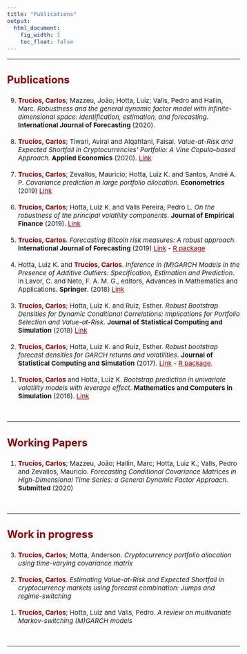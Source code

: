 ```yaml
---
title: "Publications"
output:
  html_document:
    fig_width: 1
    toc_float: false    
---
```


<style type="text/css">
.nav.navbar-nav.navbar-right a {
    color: white;
}
.navbar {
  background-color:maroon;
  border-color:black;
  icon-color:white;
}
.navbar-brand {
color:black!important;
}
body{ /* Normal  */
      font-size: 15px;
  }
h1.title {
  font-size: 32px;
}
h3 { /* Header 3 */
  font-size: 24px;
  color: DarkRed;
}
</style>

<style>
a:link {
    color: darkred;
}
a:visited {
    color: darkred;
}
a:hover {
    color: blue;
}
.column-f1{
  float: left;
  width: 20%;
  text-align: left;
}
.column-f2{
  float: right;
  width: 20%;
  text-align: right;
}
</style>

----

### **Publications**

<ol reversed>

<li> <i class="fa fa-file" aria-hidden="true"></i>  <span style="color:darkred"> **Trucíos, Carlos**</span>; Mazzeu, João; Hotta, Luiz; Valls, Pedro and Hallin, Marc. *Robustness and the general dynamic factor model with infinite-dimensional space: identification, estimation, and forecasting*. **International Journal of Forecasting** (2020).\medskip </li>
</br>
<li> <i class="fa fa-file" aria-hidden="true"></i>  <span style="color:darkred"> **Trucíos, Carlos**</span>; Tiwari, Aviral and Alqahtani, Faisal. *Value-at-Risk and Expected Shortfall in Cryptocurrencies’ Portfolio: A Vine Copula–based Approach*. **Applied Economics** (2020).  [Link](https://www.tandfonline.com/doi/abs/10.1080/00036846.2019.1693023?journalCode=raec20) \medskip </li>
</br>
<li> <i class="fa fa-file" aria-hidden="true"></i>  <span style="color:darkred"> **Trucíos, Carlos**</span>; Zevallos, Mauricio; Hotta, Luiz K. and Santos, André A. P. *Covariance prediction in large portfolio allocation*. **Econometrics** (2019)  [Link](https://www.mdpi.com/2225-1146/7/2/19) \medskip </li>
</br>
<li> <i class="fa fa-file" aria-hidden="true"></i> <span style="color:darkred"> **Trucíos, Carlos**</span>; Hotta, Luiz K. and Valls Pereira, Pedro L. *On the robustness of the principal volatility components*. **Journal of Empirical Finance** (2019). [Link](https://www.sciencedirect.com/science/article/abs/pii/S0927539819300386) \medskip </li>
</br>
<li> <i class="fa fa-file" aria-hidden="true"></i> <span style="color:darkred"> **Trucíos, Carlos**</span>. *Forecasting Bitcoin risk measures: A robust approach*. **International Journal of Forecasting** (2019) [Link](https://www.sciencedirect.com/science/article/abs/pii/S0169207019300184) - [R package](https://cran.r-project.org/web/packages/RobGARCHBoot/)\medskip </li>
</br>
<li> <i class="fa fa-file" aria-hidden="true"></i>  Hotta, Luiz K. and <span style="color:darkred"> **Trucíos, Carlos**</span>. *Inference in (M)GARCH Models in the Presence of Additive Outliers: Specification, Estimation and Prediction*. In Lavor, C. and Neto, F. A. M. G., editors, Advances in Mathematics and Applications. **Springer**. (2018) [Link](https://link.springer.com/chapter/10.1007/978-3-319-94015-1_8) \medskip </li>
</br>
<li> <i class="fa fa-file" aria-hidden="true"></i>  <span style="color:darkred"> **Trucíos, Carlos**</span>; Hotta, Luiz K. and Ruiz, Esther. *Robust Bootstrap Densities for Dynamic Conditional Correlations: Implications for Portfolio Selection and Value-at-Risk*. **Journal of Statistical Computing and Simulation** (2018) [Link](https://www.tandfonline.com/doi/abs/10.1080/00949655.2018.1462811?journalCode=gscs20) \medskip </li>
</br>
<li> <i class="fa fa-file" aria-hidden="true"></i>  <span style="color:darkred"> **Trucíos, Carlos**</span>; Hotta, Luiz K. and Ruiz, Esther. *Robust bootstrap forecast densities for GARCH returns and volatilities*. **Journal of Statistical Computing and Simulation** (2017). [Link](https://www.tandfonline.com/doi/abs/10.1080/00949655.2017.1359601?journalCode=gscs20) - [R package](https://cran.r-project.org/web/packages/RobGARCHBoot/). \medskip </li>
</br>
<li> <i class="fa fa-file" aria-hidden="true"></i>  <span style="color:darkred"> **Trucíos, Carlos**</span> and Hotta, Luiz K. *Bootstrap prediction in univariate volatility models with leverage effect*. **Mathematics and Computers in Simulation** (2016). [Link](https://www.sciencedirect.com/science/article/abs/pii/S0378475415001330) \medskip </li>
</br>

</ol>
----

### **Working Papers**

<ol reversed>

<li> <i class="fa fa-file" aria-hidden="true"></i>  <span style="color:darkred"> **Trucíos, Carlos**</span>; Mazzeu, João; Hallin, Marc; Hotta, Luiz K.; Valls, Pedro and Zevallos, Mauricio. *Forecasting Conditional Covariance Matrices in High-Dimensional Time Series: a General Dynamic Factor Approach.* **Submitted** (2020) \medskip </li>
</br>

</ol>
---- 

### **Work in progress**

<ol reversed>

<li> <i class="fa fa-file" aria-hidden="true"></i>  <span style="color:darkred"> **Trucíos, Carlos**</span>; Motta, Anderson. *Cryptocurrency portfolio allocation using time-varying covariance matrix* \medskip </li>
</br>
<li> <i class="fa fa-file" aria-hidden="true"></i>  <span style="color:darkred"> **Trucíos, Carlos**</span>. *Estimating Value-at-Risk and Expected Shortfall in cryptocurrency markets using forecast combination: Jumps and regime-switching* \medskip </li>
</br>
<li> <i class="fa fa-file" aria-hidden="true"></i>  <span style="color:darkred"> **Trucíos, Carlos**</span>; Hotta, Luiz and Valls, Pedro. *A review on multivariate Markov-switching (M)GARCH models* \medskip </li>
</br>

</ol>
---- 